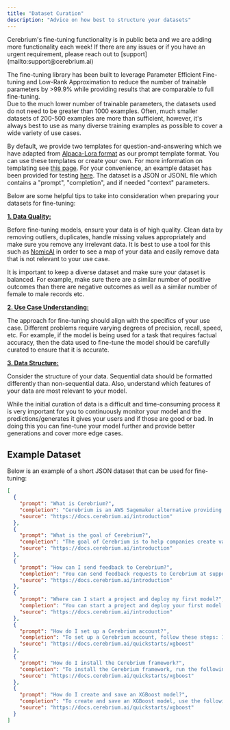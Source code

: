 ```yaml
---
title: "Dataset Curation"
description: "Advice on how best to structure your datasets"
---
```


<Note>
  Cerebrium's fine-tuning functionality is in public beta and we are adding more
  functionality each week! If there are any issues or if you have an urgent
  requirement, please reach out to [support](mailto:support@cerebrium.ai)
</Note>

The fine-tuning library has been built to leverage Parameter Efficient Fine-tuning and Low-Rank Approximation to reduce the number of trainable parameters by >99.9% while providing results that are comparable to full fine-tuning.  
Due to the much lower number of trainable parameters, the datasets used do not need to be greater than 1000 examples. Often, much smaller datasets of 200-500 examples are more than sufficient, however, it's always best to use as many diverse training examples as possible to cover a wide variety of use cases.

By default, we provide two templates for question-and-answering which we have adapted from [Alpaca-Lora format](https://github.com/TianyiPeng/alpaca-lora/tree/main/templates) as our prompt template format. You can use these templates or create your own. For more information on templating see [this page](/cerebrium/fine-tuning/language-models/custom-templates).
For your convenience, an example dataset has been provided for testing [here](#example-dataset). The dataset is
a JSON or JSONL file which contains a "prompt", "completion", and if needed "context" parameters.

Below are some helpful tips to take into consideration when preparing your datasets for fine-tuning:

<b>
  <u>1. Data Quality:</u>
</b>

Before fine-tuning models, ensure your data is of high quality. Clean data by removing outliers, duplicates, handle missing values appropriately and make sure you remove any irrelevant data.
It is best to use a tool for this such as [NomicAI](https://home.nomic.ai/) in order to see a map of your data and easily remove data that is not relevant to your use case.

It is important to keep a diverse dataset and make sure your dataset is balanced. For example, make sure there are a similar number of positive outcomes than there
are negative outcomes as well as a similar number of female to male records etc.

<b>
  <u>2. Use Case Understanding: </u>
</b>

The approach for fine-tuning should align with the specifics of your use case. Different problems require varying degrees of precision, recall, speed, etc.
For example, if the model is being used for a task that requires factual accuracy, then the data used to fine-tune the model should be carefully curated to ensure that it is accurate.

<b>
  <u>3. Data Structure: </u>
</b>

Consider the structure of your data. Sequential data should be formatted differently than non-sequential data. Also, understand which features of your data are most relevant to your model.

While the initial curation of data is a difficult and time-consuming process it is very important for you to continuously monitor your model and the predictions/generates
it gives your users and if those are good or bad. In doing this you can fine-tune your model further and provide better generations and cover more edge cases.

## Example Dataset

Below is an example of a short JSON dataset that can be used for fine-tuning:

````json
[
  {
    "prompt": "What is Cerebrium?",
    "completion": "Cerebrium is an AWS Sagemaker alternative providing all the features you need to quickly build an ML product.",
    "source": "https://docs.cerebrium.ai/introduction"
  },
  {
    "prompt": "What is the goal of Cerebrium?",
    "completion": "The goal of Cerebrium is to help companies create value through machine learning as quickly and as painlessly as possible by abstracting away a lot of the complexity and mundane infrastructure setup.",
    "source": "https://docs.cerebrium.ai/introduction"
  },
  {
    "prompt": "How can I send feedback to Cerebrium?",
    "completion": "You can send feedback requests to Cerebrium at support@cerebrium.ai.",
    "source": "https://docs.cerebrium.ai/introduction"
  },
  {
    "prompt": "Where can I start a project and deploy my first model?",
    "completion": "You can start a project and deploy your first model at https://dashboard.cerebrium.ai.",
    "source": "https://docs.cerebrium.ai/introduction"
  },
  {
    "prompt": "How do I set up a Cerebrium account?",
    "completion": "To set up a Cerebrium account, follow these steps: 1. Go to [dashboard.cerebrium.ai](https://dashboard.cerebrium.ai) 2. Signup or Login 3. Navigate to the API Keys page 4. You should see an API key with the source 'Cerebrium'. Click the eye icon to display it. It will be in the format: c_api_key-xxx",
    "source": "https://docs.cerebrium.ai/quickstarts/xgboost"
  },
  {
    "prompt": "How do I install the Cerebrium framework?",
    "completion": "To install the Cerebrium framework, run the following command in your notebook or terminal: `pip install cerebrium`",
    "source": "https://docs.cerebrium.ai/quickstarts/xgboost"
  },
  {
    "prompt": "How do I create and save an XGBoost model?",
    "completion": "To create and save an XGBoost model, use the following code snippet: ```from sklearn.datasets import load_iris from xgboost import XGBClassifier iris = load_iris() X, y = iris.data, iris.target xgb = XGBClassifier() xgb.fit(X, y) xgb.save_model('iris.json')``` This code creates a simple XGBoost classifier for the Iris dataset and saves the model to a JSON file.",
    "source": "https://docs.cerebrium.ai/quickstarts/xgboost"
  }
]
````

